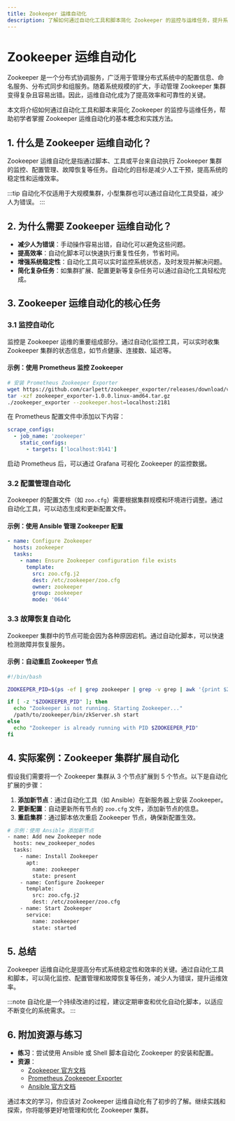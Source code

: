 ```yaml
---
title: Zookeeper 运维自动化
description: 了解如何通过自动化工具和脚本简化 Zookeeper 的监控与运维任务，提升系统稳定性和效率。
---
```


# Zookeeper 运维自动化

Zookeeper 是一个分布式协调服务，广泛用于管理分布式系统中的配置信息、命名服务、分布式同步和组服务。随着系统规模的扩大，手动管理 Zookeeper 集群变得复杂且容易出错。因此，运维自动化成为了提高效率和可靠性的关键。

本文将介绍如何通过自动化工具和脚本来简化 Zookeeper 的监控与运维任务，帮助初学者掌握 Zookeeper 运维自动化的基本概念和实践方法。

## 1. 什么是 Zookeeper 运维自动化？

Zookeeper 运维自动化是指通过脚本、工具或平台来自动执行 Zookeeper 集群的监控、配置管理、故障恢复等任务。自动化的目标是减少人工干预，提高系统的稳定性和运维效率。

:::tip
自动化不仅适用于大规模集群，小型集群也可以通过自动化工具受益，减少人为错误。
:::

## 2. 为什么需要 Zookeeper 运维自动化？

- **减少人为错误**：手动操作容易出错，自动化可以避免这些问题。
- **提高效率**：自动化脚本可以快速执行重复性任务，节省时间。
- **增强系统稳定性**：自动化工具可以实时监控系统状态，及时发现并解决问题。
- **简化复杂任务**：如集群扩展、配置更新等复杂任务可以通过自动化工具轻松完成。

## 3. Zookeeper 运维自动化的核心任务

### 3.1 监控自动化

监控是 Zookeeper 运维的重要组成部分。通过自动化监控工具，可以实时收集 Zookeeper 集群的状态信息，如节点健康、连接数、延迟等。

#### 示例：使用 Prometheus 监控 Zookeeper

```bash
# 安装 Prometheus Zookeeper Exporter
wget https://github.com/carlpett/zookeeper_exporter/releases/download/v1.0.0/zookeeper_exporter-1.0.0.linux-amd64.tar.gz
tar -xzf zookeeper_exporter-1.0.0.linux-amd64.tar.gz
./zookeeper_exporter --zookeeper.host=localhost:2181
```

在 Prometheus 配置文件中添加以下内容：

```yaml
scrape_configs:
  - job_name: 'zookeeper'
    static_configs:
      - targets: ['localhost:9141']
```

启动 Prometheus 后，可以通过 Grafana 可视化 Zookeeper 的监控数据。

### 3.2 配置管理自动化

Zookeeper 的配置文件（如 `zoo.cfg`）需要根据集群规模和环境进行调整。通过自动化工具，可以动态生成和更新配置文件。

#### 示例：使用 Ansible 管理 Zookeeper 配置

```yaml
- name: Configure Zookeeper
  hosts: zookeeper
  tasks:
    - name: Ensure Zookeeper configuration file exists
      template:
        src: zoo.cfg.j2
        dest: /etc/zookeeper/zoo.cfg
        owner: zookeeper
        group: zookeeper
        mode: '0644'
```

### 3.3 故障恢复自动化

Zookeeper 集群中的节点可能会因为各种原因宕机。通过自动化脚本，可以快速检测故障并恢复服务。

#### 示例：自动重启 Zookeeper 节点

```bash
#!/bin/bash

ZOOKEEPER_PID=$(ps -ef | grep zookeeper | grep -v grep | awk '{print $2}')

if [ -z "$ZOOKEEPER_PID" ]; then
  echo "Zookeeper is not running. Starting Zookeeper..."
  /path/to/zookeeper/bin/zkServer.sh start
else
  echo "Zookeeper is already running with PID $ZOOKEEPER_PID"
fi
```

## 4. 实际案例：Zookeeper 集群扩展自动化

假设我们需要将一个 Zookeeper 集群从 3 个节点扩展到 5 个节点。以下是自动化扩展的步骤：

1. **添加新节点**：通过自动化工具（如 Ansible）在新服务器上安装 Zookeeper。
2. **更新配置**：自动更新所有节点的 `zoo.cfg` 文件，添加新节点的信息。
3. **重启集群**：通过脚本依次重启 Zookeeper 节点，确保新配置生效。

```bash
# 示例：使用 Ansible 添加新节点
- name: Add new Zookeeper node
  hosts: new_zookeeper_nodes
  tasks:
    - name: Install Zookeeper
      apt:
        name: zookeeper
        state: present
    - name: Configure Zookeeper
      template:
        src: zoo.cfg.j2
        dest: /etc/zookeeper/zoo.cfg
    - name: Start Zookeeper
      service:
        name: zookeeper
        state: started
```

## 5. 总结

Zookeeper 运维自动化是提高分布式系统稳定性和效率的关键。通过自动化工具和脚本，可以简化监控、配置管理和故障恢复等任务，减少人为错误，提升运维效率。

:::note
自动化是一个持续改进的过程，建议定期审查和优化自动化脚本，以适应不断变化的系统需求。
:::

## 6. 附加资源与练习

- **练习**：尝试使用 Ansible 或 Shell 脚本自动化 Zookeeper 的安装和配置。
- **资源**：
  - [Zookeeper 官方文档](https://zookeeper.apache.org/doc/current/)
  - [Prometheus Zookeeper Exporter](https://github.com/carlpett/zookeeper_exporter)
  - [Ansible 官方文档](https://docs.ansible.com/ansible/latest/index.html)

通过本文的学习，你应该对 Zookeeper 运维自动化有了初步的了解。继续实践和探索，你将能够更好地管理和优化 Zookeeper 集群。